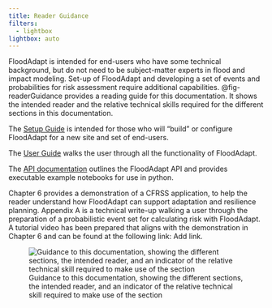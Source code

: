 ```yaml
---
title: Reader Guidance
filters:
  - lightbox
lightbox: auto
---
```


FloodAdapt is intended for end-users who have some technical background, but do not need to be subject-matter experts in flood and impact modeling. Set-up of FloodAdapt and developing a set of events and probabilities for risk assessment require additional capabilities. @fig-readerGuidance provides a reading guide for this documentation. It shows the intended reader and the relative technical skills required for the different sections in this documentation.

The [Setup Guide](../3_setup_guide/index.qmd) is intended for those who will "build" or configure FloodAdapt for a new site and set of end-users.

The [User Guide](../4_user_guide/index.qmd) walks the user through all the functionality of FloodAdapt.

The [API documentation](../7_backend_user_docs/index.qmd) outlines the FloodAdapt API and provides executable example notebooks for use in python.


Chapter 6 provides a demonstration of a CFRSS application, to help the reader understand how FloodAdapt can support adaptation and resilience planning. Appendix A is a technical write-up walking a user through the preparation of a probabilistic event set for calculating risk with FloodAdapt. A tutorial video has been prepared that aligns with the demonstration in Chapter 6 and can be found at the following link: Add link.


![Guidance to this documentation, showing the different sections, the intended reader, and an indicator of the relative technical skill required to make use of the section](../_static/images/readerGuidance.svg){#fig-readerGuidance}
